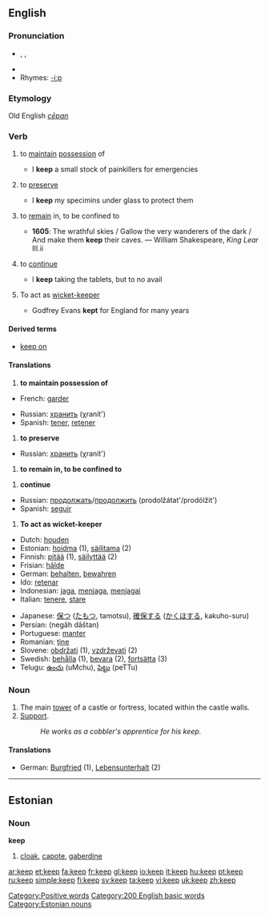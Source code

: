 ==English==

{{rank|half|certain|sent|271|keep|myself|morning|money}}

===Pronunciation===
* {{AHD|kēp}}, {{IPA|/kiːp/}}, {{SAMPA|/ki:p/}}
*{{audio|en-us-keep.ogg|Audio (US)}}
*Rhymes: [[Rhymes:English:-iːp|-iːp]]

===Etymology===
Old English ''[[cēpan]]''

===Verb===
{{en-verb|keeps|keeping|kept}}

# {{transitive}} to [[maintain]] [[possession]] of
#* I '''keep''' a small stock of painkillers for emergencies
# {{transitive}} to [[preserve]]
#* I '''keep''' my specimins under glass to protect them
# {{transitive}} to [[remain]] in, to be confined to
#*'''1605''': The wrathful skies / Gallow the very wanderers of the dark / And make them '''keep''' their caves. — William Shakespeare, ''King Lear'' III.ii
# {{intransitive}} to [[continue]]
#* I '''keep''' taking the tablets, but to no avail
#{{cricket}} {{intransitive}} To act as [[wicket-keeper]]
#* Godfrey Evans '''kept''' for England for many years

====Derived terms====
*[[keep on]]

====Translations====
# '''{{transitive}} to maintain possession of'''
{{top}}
*French: [[garder]]
{{mid}}
*Russian: [[хранить]] (χranít')
*Spanish: [[tener]], [[retener]]
{{bottom}}

# '''{{transitive}} to preserve'''
{{top}}
{{mid}}
*Russian: [[хранить]] (χranít')
{{bottom}}

# '''{{transitive}} to remain in, to be confined to'''
{{top}}
{{mid}}
{{bottom}}

# '''{{transitive}} continue'''
{{top}}
{{mid}}
*Russian: [[продолжать]]/[[продолжить]] (prodolžátat'/prodólžit')
*Spanish: [[seguir]]
{{bottom}}

# '''{{cricket}} {{intransitive}} To act as wicket-keeper'''
{{top}}
{{mid}}
{{bottom}}

{{rfc-trans}}

{{top}}
*Dutch: [[houden]]
*Estonian: [[hoidma]] (1), [[säilitama]] (2)
*Finnish: [[pitää]] (1), [[säilyttää]] (2)
*Frisian: [[hâlde]]
*German: [[behalten]], [[bewahren]]
*Ido: [[retenar]]
*Indonesian: [[jaga]], [[jaga|menjaga]], [[jaga|menjagai]]
*Italian: [[tenere]], [[stare]]
{{mid}}
*Japanese: [[保つ]] ([[たもつ]], tamotsu), [[確保]]する ([[かくほ]]する, kakuho-suru)
*Persian: {{FAchar|[[نگه داشتن]]}} (negâh dâštan)
*Portuguese: [[manter]]
*Romanian: [[ţine]]
*Slovene: [[obdržati]] (1), [[vzdrževati]] (2)
*Swedish: [[behålla]] (1), [[bevara]] (2), [[fortsätta]] (3)
*Telugu: [[ఉంచు]] (uMchu), [[పెట్టు]] (peTTu)
{{bottom}}


===Noun===
{{en-noun}}

# The main [[tower]] of a castle or fortress, located within the castle walls.
# [[support|Support]].
#: ''He works as a cobbler's apprentice for his keep.''

====Translations====
{{top}}
*German: [[Burgfried]] {{m}} (1), [[Lebensunterhalt]] {{m}} (2)
{{mid}}
{{bottom}}

----

==Estonian==

===Noun===
'''keep'''

# [[cloak]], [[capote]], [[gaberdine]]

[[Category:Positive words]]
[[Category:200 English basic words]]
[[Category:Estonian nouns]]

[[ar:keep]]
[[et:keep]]
[[fa:keep]]
[[fr:keep]]
[[gl:keep]]
[[io:keep]]
[[it:keep]]
[[hu:keep]]
[[pt:keep]]
[[ru:keep]]
[[simple:keep]]
[[fi:keep]]
[[sv:keep]]
[[ta:keep]]
[[vi:keep]]
[[uk:keep]]
[[zh:keep]]